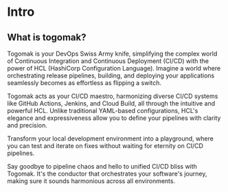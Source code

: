 # Intro 

 
<Cards>
  <Card icon="💡" title="Install" href="/docs/guide/built-ins/callout" />
  <Card icon="🎓" title="Tutorial" href="/docs/guide/built-ins/tabs" />
  <Card icon="ℹ️ " title="API Docs" href="/docs/guide/built-ins/steps" />
</Cards>

## What is togomak?

Togomak is your DevOps Swiss Army knife, simplifying the complex world of Continuous Integration and Continuous Deployment (CI/CD) with the power of HCL (HashiCorp Configuration Language). Imagine a world where orchestrating release pipelines, building, and deploying your applications seamlessly becomes as effortless as flipping a switch.

Togomak acts as your CI/CD maestro, harmonizing diverse CI/CD systems like GitHub Actions, Jenkins, and Cloud Build, all through the intuitive and powerful HCL. Unlike traditional YAML-based configurations, HCL's elegance and expressiveness allow you to define your pipelines with clarity and precision.

Transform your local development environment into a playground, where you can test and iterate on fixes without waiting for eternity on CI/CD pipelines.

Say goodbye to pipeline chaos and hello to unified CI/CD bliss with Togomak. It's the conductor that orchestrates your software's journey, making sure it sounds harmonious across all environments.

